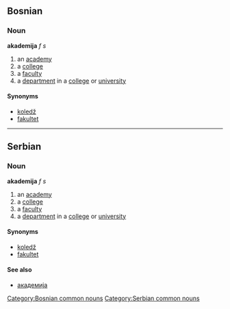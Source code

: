 ==Bosnian==
===Noun===
'''akademija''' ''f s''
#an [[academy]]
#a [[college]]
#a [[faculty]]
#a [[department]] in a [[college]] or [[university]]
====Synonyms====
*[[koledž]]
*[[fakultet]]
[[Category:Bosnian common nouns]]

----

==Serbian==
===Noun===
'''akademija''' ''f s''
#an [[academy]]
#a [[college]]
#a [[faculty]]
#a [[department]] in a [[college]] or [[university]]
====Synonyms====
*[[koledž]]
*[[fakultet]]
====See also====
*[[академија]]
[[Category:Serbian common nouns]]